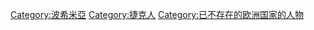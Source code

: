 [[Category:波希米亞|Category:波希米亞]]
[[Category:捷克人|Category:捷克人]]
[[Category:已不存在的欧洲国家的人物|Category:已不存在的欧洲国家的人物]]